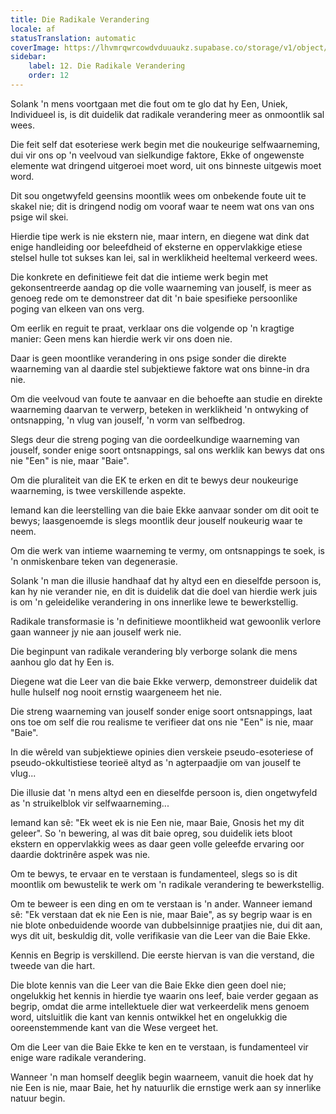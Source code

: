 ```yaml
---
title: Die Radikale Verandering
locale: af
statusTranslation: automatic
coverImage: https://lhvmrqwrcowdvduuaukz.supabase.co/storage/v1/object/public/strapi-uploads/small_cover-tratado-de-psicologia-revolucionaria.webp-5e15e1cec4e0ebebcde5d7fc7565d8fd.webp
sidebar:
    label: 12. Die Radikale Verandering
    order: 12
---
```

Solank 'n mens voortgaan met die fout om te glo dat hy Een, Uniek, Individueel is, is dit duidelik dat radikale verandering meer as onmoontlik sal wees.

Die feit self dat esoteriese werk begin met die noukeurige selfwaarneming, dui vir ons op 'n veelvoud van sielkundige faktore, Ekke of ongewenste elemente wat dringend uitgeroei moet word, uit ons binneste uitgewis moet word.

Dit sou ongetwyfeld geensins moontlik wees om onbekende foute uit te skakel nie; dit is dringend nodig om vooraf waar te neem wat ons van ons psige wil skei.

Hierdie tipe werk is nie ekstern nie, maar intern, en diegene wat dink dat enige handleiding oor beleefdheid of eksterne en oppervlakkige etiese stelsel hulle tot sukses kan lei, sal in werklikheid heeltemal verkeerd wees.

Die konkrete en definitiewe feit dat die intieme werk begin met gekonsentreerde aandag op die volle waarneming van jouself, is meer as genoeg rede om te demonstreer dat dit 'n baie spesifieke persoonlike poging van elkeen van ons verg.

Om eerlik en reguit te praat, verklaar ons die volgende op 'n kragtige manier: Geen mens kan hierdie werk vir ons doen nie.

Daar is geen moontlike verandering in ons psige sonder die direkte waarneming van al daardie stel subjektiewe faktore wat ons binne-in dra nie.

Om die veelvoud van foute te aanvaar en die behoefte aan studie en direkte waarneming daarvan te verwerp, beteken in werklikheid 'n ontwyking of ontsnapping, 'n vlug van jouself, 'n vorm van selfbedrog.

Slegs deur die streng poging van die oordeelkundige waarneming van jouself, sonder enige soort ontsnappings, sal ons werklik kan bewys dat ons nie "Een" is nie, maar "Baie".

Om die pluraliteit van die EK te erken en dit te bewys deur noukeurige waarneming, is twee verskillende aspekte.

Iemand kan die leerstelling van die baie Ekke aanvaar sonder om dit ooit te bewys; laasgenoemde is slegs moontlik deur jouself noukeurig waar te neem.

Om die werk van intieme waarneming te vermy, om ontsnappings te soek, is 'n onmiskenbare teken van degenerasie.

Solank 'n man die illusie handhaaf dat hy altyd een en dieselfde persoon is, kan hy nie verander nie, en dit is duidelik dat die doel van hierdie werk juis is om 'n geleidelike verandering in ons innerlike lewe te bewerkstellig.

Radikale transformasie is 'n definitiewe moontlikheid wat gewoonlik verlore gaan wanneer jy nie aan jouself werk nie.

Die beginpunt van radikale verandering bly verborge solank die mens aanhou glo dat hy Een is.

Diegene wat die Leer van die baie Ekke verwerp, demonstreer duidelik dat hulle hulself nog nooit ernstig waargeneem het nie.

Die streng waarneming van jouself sonder enige soort ontsnappings, laat ons toe om self die rou realisme te verifieer dat ons nie "Een" is nie, maar "Baie".

In die wêreld van subjektiewe opinies dien verskeie pseudo-esoteriese of pseudo-okkultistiese teorieë altyd as 'n agterpaadjie om van jouself te vlug...

Die illusie dat 'n mens altyd een en dieselfde persoon is, dien ongetwyfeld as 'n struikelblok vir selfwaarneming...

Iemand kan sê: "Ek weet ek is nie Een nie, maar Baie, Gnosis het my dit geleer". So 'n bewering, al was dit baie opreg, sou duidelik iets bloot ekstern en oppervlakkig wees as daar geen volle geleefde ervaring oor daardie doktrinêre aspek was nie.

Om te bewys, te ervaar en te verstaan ​​is fundamenteel, slegs so is dit moontlik om bewustelik te werk om 'n radikale verandering te bewerkstellig.

Om te beweer is een ding en om te verstaan ​​is 'n ander. Wanneer iemand sê: "Ek verstaan ​​dat ek nie Een is nie, maar Baie", as sy begrip waar is en nie blote onbeduidende woorde van dubbelsinnige praatjies nie, dui dit aan, wys dit uit, beskuldig dit, volle verifikasie van die Leer van die Baie Ekke.

Kennis en Begrip is verskillend. Die eerste hiervan is van die verstand, die tweede van die hart.

Die blote kennis van die Leer van die Baie Ekke dien geen doel nie; ongelukkig het kennis in hierdie tye waarin ons leef, baie verder gegaan as begrip, omdat die arme intellektuele dier wat verkeerdelik mens genoem word, uitsluitlik die kant van kennis ontwikkel het en ongelukkig die ooreenstemmende kant van die Wese vergeet het.

Om die Leer van die Baie Ekke te ken en te verstaan, is fundamenteel vir enige ware radikale verandering.

Wanneer 'n man homself deeglik begin waarneem, vanuit die hoek dat hy nie Een is nie, maar Baie, het hy natuurlik die ernstige werk aan sy innerlike natuur begin.

